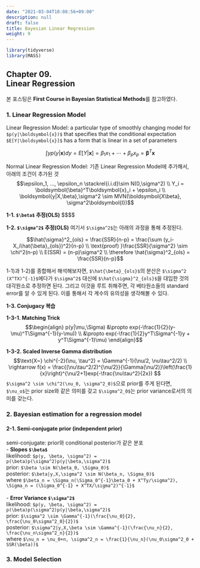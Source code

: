 ```yaml
---
date: "2021-03-04T10:08:56+09:00"
description: null
draft: false
title: Bayesian Linear Regression
weight: 9
---
```


```r
library(tidyverse)
library(MASS)
```

## Chapter 09. <br> Linear Regression
본 포스팅은 **First Course in Bayesian Statistical Methods**를 참고하였다.

### 1. Linear Regression Model
Linear Regression Model: a particular type of smoothly changing model for `$p(y|\boldsymbol{x})$` that specifies that the conditional expectation `$E[Y|\boldsymbol{x}]$` has a form that is linear in a set of parameters

$$\int yp(y|\boldsymbol{x})dy = E[Y|\boldsymbol{x}] = \beta_1x_1 + \cdots + \beta_px_p = \boldsymbol{\beta}^T\boldsymbol{x}$$

Normal Linear Regression Model: 기존 Linear Regression Model에 추가해서, 아래의 조건이 추가된 것
$$\epsilon_1, ..., \epsilon_n \stackrel{i.i.d}\sim N(0,\sigma^2) \\
Y_i = \boldsymbol{\beta}^T\boldsymbol{x}_i + \epsilon_i \\
\boldsymbol{y|X,\beta},\sigma^2 \sim MVN(\boldsymbol{X\beta}, \sigma^2\boldsymbol{I})$$

**1-1. `$\beta$` 추정(OLS)**
$$\begin{align} \hat{\beta} &\sim N(\beta, \sigma^2(X^TX)^{-1}) \\

\\

\arg \min_\beta \sum e_i^2 &= \arg \min_\beta(Y-X\beta)^T(Y-X\beta)\\
&= \frac{d}{d\beta}(Y^TY -\beta^TX^TY-Y^TX\beta+\beta^TX^TX\beta) \\
&= -2Y^TX+2\beta^TX^TX \\
&\stackrel{let}= 0 \\
\rightarrow X^TX\beta &= X^TY\\
\rightarrow \hat{\beta} &= (X^TX)^{-1}X^TY \\

\\

E(\hat{\beta}) &= E((X^TX)^{-1}X^TY) \\
&= (X^TX)^{-1}X^TE(Y) \\
&= (X^TX)^{-1}X^TX\beta \\
&= \beta \\

Cov(\hat{\beta}) &= Cov((X^TX)^{-1}X^TY) \\
&= (X^TX)^{-1}X^TCov(Y)\Big((X^TX)^{-1}X^T\Big)^T \\
&= \sigma^2 (X^TX)^{-1}X^TX(X^TX)^{-1} \\
&= \sigma^2 (X^TX)^{-1} \end{align}$$

**1-2. `$\sigma^2$` 추정(OLS)**
여기서 `$\sigma^2$`는 아래의 과정을 통해 추정된다.

$$\hat{\sigma}^2_{ols} = \frac{SSR}{n-p} = \frac{\sum (y_i-X_i\hat{\beta}_{ols})^2}{n-p} \\
\text{proof) }\frac{SSR}{\sigma^2} \sim \chi^2(n-p) \\
E(SSR) = (n-p)\sigma^2 \\
\therefore \hat{\sigma}^2_{ols} = \frac{SSR}{n-p}$$

1-1)과 1-2)를 종합해서 해석해보자면, `$\hat{\beta}_{ols}$`의 분산은 `$\sigma^2 (X^TX)^{-1}$`에다가 `$\sigma^2$` 대신에 `$\hat{\sigma}^2_{ols}$`을 대입한 것의 대각원소로 추정하면 된다. 그리고 이것을 루트 취해주면, 각 베타원소들의 standard error를 알 수 있게 된다. 이를 통해서 각 계수의 유의성을 생각해볼 수 있다.

**1-3. Conjugacy 복습**

**1-3-1. Matching Trick**
$$\begin{align} p(y|\mu,\Sigma) &\propto exp(-\frac{1}{2}(y-\mu)^T\Sigma^{-1}(y-\mu)) \\
&\propto exp(-\frac{1}{2}y^T\Sigma^{-1}y + y^T\Sigma^{-1}\mu) \end{align}$$

**1-3-2. Scaled Inverse Gamma distribution**
$$\text{X~} \chi^{-2}(\nu, \tau^2) = \Gamma^{-1}(\nu/2, \nu\tau^2/2) \\
\rightarrow f(x) = \frac{(\nu\tau^2/2)^{\nu/2}}{\Gamma(\nu/2)}\left(\frac{1}{x}\right)^{\nu/2+1}exp(-\frac{\nu\tau^2}{2x}) $$
`$\sigma^2 \sim \chi^2(\nu_0, \sigma^2_0)$`으로 prior를 주게 된다면, `$\nu_o$`는 prior size와 같은 의미를 갖고 `$\sigma^2_0$`는 prior variance로서의 의미를 갖는다.

### 2. Bayesian estimation for a regression model

#### 2-1. Semi-conjugate prior (independent prior)
semi-conjugate: prior와 conditional posterior가 같은 분포
\
- **Slopes `$\beta$`**  
likelihood: `$p(y, \beta, \sigma^2) = p(\beta)p(\sigma^2)p(y|\beta,\sigma^2)$`  
prior: `$\beta \sim N(\beta_0, \Sigma_0)$`  
posterior: `$\beta|y,X,\sigma^2 \sim N(\beta_n, \Sigma_0)$`  
where `$\beta_n = \Sigma_n(\Sigma_0^{-1}\beta_0 + X^Ty/\sigma^2), \Sigma_n = (\Sigma_0^{-1} + X^TX/\sigma^2)^{-1}$`
\
\
- **Error Variance `$\sigma^2$`**  
likelihood: `$p(y, \beta, \sigma^2) = p(\beta)p(\sigma^2)p(y|\beta,\sigma^2)$`  
prior: `$\sigma^2 \sim \Gamma^{-1}(\frac{\nu_0}{2}, \frac{\nu_0\sigma^2_0}{2})$`  
posterior: `$\sigma^2|y,X,\beta \sim \Gamma^{-1}(\frac{\nu_n}{2}, \frac{\nu_n\sigma^2_n}{2})$`  
where `$\nu_n = \nu_0+n, \sigma^2_n = \frac{1}{\nu_n}(\nu_0\sigma^2_0 + SSR(\beta))$`




### 3. Model Selection

<!--
{{<expand "Code Example">}}
```r
## Data load 
data = dget('https://www2.stat.duke.edu/~pdh10/FCBS/Inline/yX.o2uptake')
y = data[,1]
X = data[,-1]
inv = solve

## set prior
g = length(y)
nu0 = 1
s20 = summary(lm(y~-1+X))$sigma^2
n = length(y)
p = ncol(X)

## MCMC setup
S = 1000
set.seed(2021)
BETA = matrix(NA, nrow=S, ncol=p)
sigma2 = matrix(NA, nrow=S, ncol=1)
BETA[1,] = inv(t(X) %*% X) %*% t(X) %*% y
sigma2[1,] = s20

## gibbs sampling
nun = nu0 + n
betan = (g/(g+1)) * inv(t(X) %*% X) %*% t(X) %*% y
for(s in 2:S){
  s2n = nu0*s20 + t(y-X%*%BETA[s-1,]) %*% (y-X%*%BETA[s-1,])
  sigma2[s,] = 1/rgamma(1, shape=nun/2, rate=s2n/2)
  
  Sigman = (g/(g+1)) * sigma2[s,] * inv(t(X) %*% X)
  BETA[s,] = MASS::mvrnorm(n=1, betan, Sigman)
}

## graph
colnames(BETA) = colnames(X)
gather(as.data.frame(BETA)) %>% 
  ggplot(aes(y=value, fill=key)) + geom_histogram() +
  coord_flip() + facet_wrap(~key, scales='free_x') +
  ggtitle('Posterior samples of Beta') +
  theme(legend.position = 'None')
```
{{</expand>}}
-->
